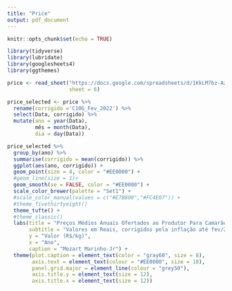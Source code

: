 ---
title: "Price"
output: pdf_document
---

```{r setup, include=FALSE}
knitr::opts_chunk$set(echo = TRUE)
```


```{r}
library(tidyverse)
library(lubridate)
library(googlesheets4)
library(ggthemes)
```

```{r}
price <- read_sheet("https://docs.google.com/spreadsheets/d/1KkLM7bz-Az-etHUeENou-BjX4mDUfJCccwcCIo0k0CU/edit#gid=1319412488",
                    sheet = 6)

price_selected <- price %>% 
  rename(corrigido ='C10G_Fev_2022') %>% 
  select(Data, corrigido) %>% 
  mutate(ano = year(Data),
         mês = month(Data),
         dia = day(Data))
```


```{r}
price_selected %>% 
  group_by(ano) %>% 
  summarise(corrigido = mean(corrigido)) %>% 
  ggplot(aes(ano, corrigido)) +
  geom_point(size = 4, color = "#EE0000") +
  #geom_line(size = 1)+
  geom_smooth(se = FALSE, color = "#EE0000") +
  scale_color_brewer(palette = "Set1") +
  #scale_color_manual(values = c("#E7B800","#FC4E07")) +
  #theme_fivethirtyeight()
  theme_tufte() +
  #theme_classic()
  labs(title = "Preços Médios Anuais Ofertados ao Produtor Para Camarão de 10g",
       subtitle = "Valores em Reais, corrigidos pela inflação até fev/2022",
       y = "Valor (R$/kg)",
       x = "Ano",
       caption = "Mozart Marinho-Jr") +
  theme(plot.caption = element_text(color = "gray60", size = 8),
        axis.text = element_text(colour = "#EE0000", size = 10),
        panel.grid.major = element_line(colour = "grey50"),
        axis.title.y = element_text(size = 12),
        axis.title.x = element_text(size = 12))

```


